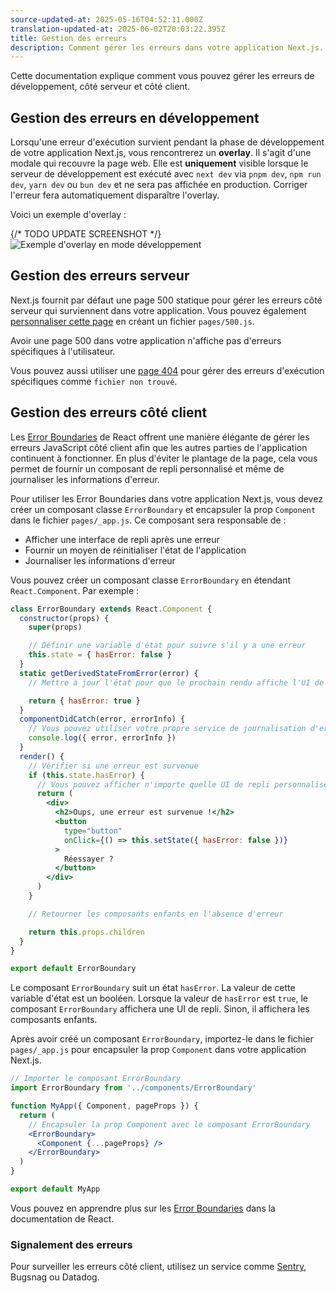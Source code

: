 ```yaml
---
source-updated-at: 2025-05-16T04:52:11.000Z
translation-updated-at: 2025-06-02T20:03:22.395Z
title: Gestion des erreurs
description: Comment gérer les erreurs dans votre application Next.js.
---
```


Cette documentation explique comment vous pouvez gérer les erreurs de développement, côté serveur et côté client.

## Gestion des erreurs en développement

Lorsqu'une erreur d'exécution survient pendant la phase de développement de votre application Next.js, vous rencontrerez un **overlay**. Il s'agit d'une modale qui recouvre la page web. Elle est **uniquement** visible lorsque le serveur de développement est exécuté avec `next dev` via `pnpm dev`, `npm run dev`, `yarn dev` ou `bun dev` et ne sera pas affichée en production. Corriger l'erreur fera automatiquement disparaître l'overlay.

Voici un exemple d'overlay :

{/* TODO UPDATE SCREENSHOT */}
![Exemple d'overlay en mode développement](https://assets.vercel.com/image/upload/v1645118290/docs-assets/static/docs/error-handling/overlay.png)

## Gestion des erreurs serveur

Next.js fournit par défaut une page 500 statique pour gérer les erreurs côté serveur qui surviennent dans votre application. Vous pouvez également [personnaliser cette page](/docs/pages/building-your-application/routing/custom-error#customizing-the-500-page) en créant un fichier `pages/500.js`.

Avoir une page 500 dans votre application n'affiche pas d'erreurs spécifiques à l'utilisateur.

Vous pouvez aussi utiliser une [page 404](/docs/pages/building-your-application/routing/custom-error#404-page) pour gérer des erreurs d'exécution spécifiques comme `fichier non trouvé`.

## Gestion des erreurs côté client

Les [Error Boundaries](https://react.dev/reference/react/Component#catching-rendering-errors-with-an-error-boundary) de React offrent une manière élégante de gérer les erreurs JavaScript côté client afin que les autres parties de l'application continuent à fonctionner. En plus d'éviter le plantage de la page, cela vous permet de fournir un composant de repli personnalisé et même de journaliser les informations d'erreur.

Pour utiliser les Error Boundaries dans votre application Next.js, vous devez créer un composant classe `ErrorBoundary` et encapsuler la prop `Component` dans le fichier `pages/_app.js`. Ce composant sera responsable de :

- Afficher une interface de repli après une erreur
- Fournir un moyen de réinitialiser l'état de l'application
- Journaliser les informations d'erreur

Vous pouvez créer un composant classe `ErrorBoundary` en étendant `React.Component`. Par exemple :

```jsx
class ErrorBoundary extends React.Component {
  constructor(props) {
    super(props)

    // Définir une variable d'état pour suivre s'il y a une erreur
    this.state = { hasError: false }
  }
  static getDerivedStateFromError(error) {
    // Mettre à jour l'état pour que le prochain rendu affiche l'UI de repli

    return { hasError: true }
  }
  componentDidCatch(error, errorInfo) {
    // Vous pouvez utiliser votre propre service de journalisation d'erreurs ici
    console.log({ error, errorInfo })
  }
  render() {
    // Vérifier si une erreur est survenue
    if (this.state.hasError) {
      // Vous pouvez afficher n'importe quelle UI de repli personnalisée
      return (
        <div>
          <h2>Oups, une erreur est survenue !</h2>
          <button
            type="button"
            onClick={() => this.setState({ hasError: false })}
          >
            Réessayer ?
          </button>
        </div>
      )
    }

    // Retourner les composants enfants en l'absence d'erreur

    return this.props.children
  }
}

export default ErrorBoundary
```

Le composant `ErrorBoundary` suit un état `hasError`. La valeur de cette variable d'état est un booléen. Lorsque la valeur de `hasError` est `true`, le composant `ErrorBoundary` affichera une UI de repli. Sinon, il affichera les composants enfants.

Après avoir créé un composant `ErrorBoundary`, importez-le dans le fichier `pages/_app.js` pour encapsuler la prop `Component` dans votre application Next.js.

```jsx
// Importer le composant ErrorBoundary
import ErrorBoundary from '../components/ErrorBoundary'

function MyApp({ Component, pageProps }) {
  return (
    // Encapsuler la prop Component avec le composant ErrorBoundary
    <ErrorBoundary>
      <Component {...pageProps} />
    </ErrorBoundary>
  )
}

export default MyApp
```

Vous pouvez en apprendre plus sur les [Error Boundaries](https://react.dev/reference/react/Component#catching-rendering-errors-with-an-error-boundary) dans la documentation de React.

### Signalement des erreurs

Pour surveiller les erreurs côté client, utilisez un service comme [Sentry](https://github.com/vercel/next.js/tree/canary/examples/with-sentry), Bugsnag ou Datadog.